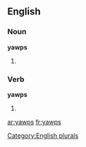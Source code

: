
==English==

===Noun===
'''yawps'''

# {{plural of |[[yawp]]}}

===Verb===
'''yawps'''

# {{third-person singular of|[[yawp]]}}

[[Category:English plurals]]

[[ar:yawps]]
[[fr:yawps]]
